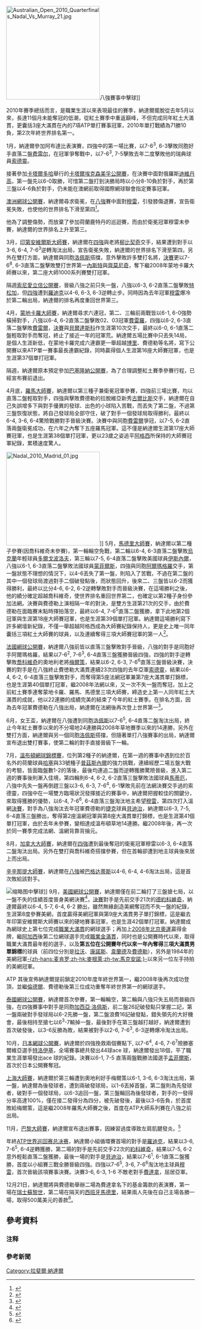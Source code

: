 {{Main|拉斐爾·納達爾}}
[[File:Australian_Open_2010_Quarterfinals_Nadal_Vs_Murray_21.jpg|250px]]八強賽事中擊球]]

2010年賽季總括而言，是職業生涯以來表現最佳的賽季，納達爾擺脫從去年5月以來，長達11個月未能奪冠的低潮，從紅土賽季中重返巔峰，不但完成同年紅土大滿貫，更囊括3座大滿貫在內的7項ATP單打賽事冠軍，2010年單打戰績為71勝10負，第2次年終世界排名第一。

1月，納達爾參加阿布達比表演賽，四強中的第一場比賽，以7-6<sup>3</sup>, 6-3擊敗同胞好手直落二盤[[大卫·费雷尔|费雷尔]]，在冠軍爭奪戰中，以7-6<sup>3</sup>, 7-5擊敗去年二度擊敗他的瑞典球員[[羅賓·索德靈|索德靈]]。

接著參加[[卡塔爾|卡塔爾]][[多哈|多哈]]舉行的[[卡塔爾埃克森美孚公開賽|卡塔爾埃克森美孚公開賽]]，在決賽中面對俄羅斯[[尼古萊·達維登科|迪維丹高]]，第一盤先以6-0取勝，可惜第二盤打到決勝局時以小分8-10負於對手，再於第三盤以4-6負於對手，仍未能在澳網前取得國際網球聯會指定賽事冠軍。

[[2010年澳洲網球公開賽|澳洲網球公開賽]]，納達爾尋求衛冕，在[[2010年澳洲網球公開賽男子單打比賽|八強]]賽中面對[[安迪·穆雷|穆雷]]，引發膝傷退賽，宣告衛冕失敗，也使他的世界排名下滑至第四<ref>{{cite web|url=http://www.nytimes.com/2010/01/27/sports/tennis/27nadal.html|title=Casade of Injuries Leaves Shaky Nadal Looking Ordinary - The New York Times<!-- 机器人生成的标题 -->|accessdate=2011-03-15|archive-date=2019-12-08|archive-url=https://web.archive.org/web/20191208083902/https://www.nytimes.com/2010/01/27/sports/tennis/27nadal.html|dead-url=no}}</ref>。

他為了調整傷勢，而放棄了參加荷蘭鹿特丹的巡迴賽，而由於衛冕冠軍穆雷未參賽，納達爾的世界排名上升至第三。

3月，[[2010年法國巴黎銀行公開賽|印第安維爾斯大師賽]]，納達爾在[[2010年印第安維爾斯大師賽男子單打比賽|四強]]與老將[[伊萬·柳比契奇|柳比契奇]]交手，結果遭到對手以3-6, 6-4, 7-6<sup>3</sup>逆轉淘汰出局，宣告衛冕失敗，納達爾的世界排名下滑至第四，另外在雙打方面，納達爾與同胞[[馬克·洛佩斯|洛佩斯]]搭擋，意外擊敗許多雙打名將，[[2010年印第安維爾斯大師賽男子雙打比賽|決賽]]更以7-6<sup>8</sup>, 6-3直落二盤擊敗雙打世界第一[[丹尼爾·內斯特|內斯特]]與[[內納德·齊莫尼奇|齊莫尼奇]]，奪下繼2008年蒙地卡羅大師賽以來，第二座大師1000系列賽雙打冠軍。

隔週[[2010年邁阿密大師賽|索尼愛立信公開賽]]，晉級八強之前只失一盤，八強以6-3, 6-2直落二盤擊敗[[若-威爾弗里德·特松加|特松加]]，但[[2010年邁阿密大師賽男子單打比賽|四強]]遭到[[安迪·羅迪克|羅迪克]]以4-6, 6-3, 6-3逆轉止步。同時因為去年冠軍[[安迪·穆雷|穆雷]]爆冷於第二輪出局，納達爾的排名再度重回世界第三。

4月，[[2010年蒙地卡羅勞力士大師賽|蒙地卡羅大師賽]]，納達爾尋求六連冠，第二、三輪前兩戰皆以6-1, 6-0強勢橫掃對手，八強以6-4, 6-2直落二盤擊敗02、03冠軍[[胡安·卡洛斯·費雷羅|費雷羅]]，四強以6-2, 6-3直落二盤擊敗[[大衛·費雷爾|費雷爾]]，[[2010年蒙地卡羅勞力士大師賽男子單打比賽|決賽]]與[[費爾南多·貝爾達斯科|貝爾達斯科]]作生涯第10次交手，最終以6-0, 6-1直落二盤輕取對手而奪冠，終止了接近一年的冠軍荒。納達爾五場比賽中只丟失14局，是個人生涯新低，在蒙地卡羅完成六連霸更一舉超越[[比約恩·博里|博里]]、費德勒等名將，寫下公開賽以來ATP單一賽事最長連霸紀錄，同時贏得個人生涯第16座大師賽冠軍，也是生涯第37個單打冠軍。

隔週，納達爾原本預定參加[[2010年巴塞隆納公開賽|巴塞隆納公開賽]]，為了合理調整紅土賽季參賽行程，已經宣布賽前退出。

4月底，[[2010年羅馬大師賽|羅馬大師賽]]，納達爾以第三種子兼衛冕冠軍參賽，四強前三場比賽，均以直落二盤輕取對手，四強與擊敗費德勒的拉脫維亞新秀[[厄內斯特·古爾比斯|古爾比斯]]交手，納達爾在自己失誤增多下與對手優異的發球、出色的小球陷入苦戰，而丟失了第二盤，不過第三盤恢復狀態，將自己發球局全部守住，破了對手一個發球局取得勝利，最終以6-4, 3-6, 6-4驚險戰勝對手晉級決賽。決賽中與同胞[[大衛·費雷爾|費雷爾]]爭冠，以7-5, 6-2直落兩盤衛冕成功，在六年之內奪下五座羅馬冠軍。這不僅是納達爾生涯第17座大師賽冠軍，也是生涯第38個單打冠軍，更以23歲之姿追平[[阿格西|阿格西]]所保持的大師賽冠軍紀錄，累積速度驚人。

[[File:Nadal_2010_Madrid_01.jpg|250px]]]]
5月，[[2010年馬德里大師賽|馬德里大師賽]]，納達爾以第二種子參賽(因喬科維奇未參賽)，第一輪輪空免戰，第二輪以6-4, 6-3直落二盤擊敗[[烏克蘭|烏克蘭]]年輕球員[[亞歷山大·多爾戈波洛夫|多爾戈波洛夫]]，第三輪以7-5, 6-4直落二盤擊敗美國球員[[約翰·伊斯內爾|伊斯內爾]]，八強以6-1, 6-3直落二盤擊敗法國球員[[加埃爾·蒙菲爾斯|蒙菲爾斯]]，四強與同胞[[尼古拉斯·阿爾瑪格羅|阿爾瑪格羅]]交手，第一盤狀態不理想的情況下，以4-6丟失了第一盤，則陷入了苦戰，不過在第二盤的其中一個發球局渡過對手二個破發點後，而狀態回升，後來二、三盤皆以6-2而獲得勝利，最終以比分4-6, 6-2, 6-2逆轉擊敗對手而晉級決賽，在這場勝利之後，他的績分確定超越喬科維奇，使世界排名重回世界第二，也確定以第2種子身份參加法網。決賽與費德勒上演相隔一年的對決，是雙方生涯第21次的交手，由於費德勒在面臨賽末點時揮拍落空，最終以6-4, 7-6<sup>5</sup>直落二盤獲勝，拿下此地第2個冠軍與生涯第18座大師賽冠軍，也是生涯第39個單打冠軍。納達爾這場勝利寫下許多網壇新紀錄，不僅一舉超越阿格西成為大師賽紀錄保持人，更是史上唯一同年囊括三項紅土大師賽的球員，以及連續奪得三項大師賽冠軍的第一人<ref>{{cite web|url=http://www.atpworldtour.com/News/DEUCE-Tennis/Nadal-Masters-1000/Madrid-Sunday-Nadal-Wins-18th-Masters-1000-Trophy.aspx|title=Nadal Makes History With Madrid Win|publisher=ATPtennis.com|date=15 May 2010|accessdate=17 May 2010|archive-date=2013-09-29|archive-url=https://web.archive.org/web/20130929074434/http://www.atpworldtour.com/News/DEUCE-Tennis/Nadal-Masters-1000/Madrid-Sunday-Nadal-Wins-18th-Masters-1000-Trophy.aspx|dead-url=no}}</ref>。

[[2010年法國網球公開賽|法國網球公開賽]]，納達爾八強前皆以直落三盤擊敗對手晉級，八強的對手是同胞好手阿爾瑪格羅，結果以7-6<sup>2</sup>, 7-6<sup>3</sup>, 6-4直落三盤獲勝晉級四強，四強的對手逆轉擊敗[[諾瓦克·喬科維奇|喬科維奇]]的奧地利老將[[于爾根·梅爾策|梅爾策]]，結果以6-2, 6-3, 7-6<sup>6</sup>直落三盤晉級決賽，決賽的對手是在八強終止費徳勒大滿貫連續23次四強的去年亞軍[[羅賓·索德靈|索德靈]]，結果以6-4, 6-2, 6-4直落三盤擊敗對手，而奪得第5座法網冠軍兼第7座大滿貫單打錦標，也是生涯第40個單打冠軍，繼2008年法網以來，又一次不失一盤而奪冠，加上之前紅土賽季連奪蒙地卡羅、羅馬、馬德里三項大師賽，締造史上第一人同年紅土大滿貫的成就，他以22連勝的成績完美的結束了今年的紅土賽季。在排名方面，因為去年冠軍費德勒在八強出局，納達爾在法網後再次登上世界第一<ref>{{cite web|url=http://www.atpworldtour.com/News/Tennis/2010/05/Roland-Garros/Roland-Garros-Final-Nadal-Wins-Fifth-Title.aspx|title=Nadal Reclaims No. 1 Ranking With Fifth Roland Garros Title|publisher=ATPtennis.com|date=6 June 2010|accessdate=7 June 2010|archive-date=2015-06-18|archive-url=https://web.archive.org/web/20150618040502/http://www.atpworldtour.com/News/Tennis/2010/05/Roland-Garros/Roland-Garros-Final-Nadal-Wins-Fifth-Title.aspx|dead-url=no}}</ref>。

6月，女王盃，納達爾在八強遭到同胞[[費利西亞諾·洛佩斯|洛佩斯]]以7-6<sup>5</sup>, 6-4直落二盤淘汰出局，終止今年紅土賽季以來的不分場地24連勝與2008年草地賽季以來的14連勝，另外在雙打方面，納達爾與另一個同胞[[馬克·洛佩斯|洛佩斯]]搭擋，但隨著單打八強賽事的出局，納達爾宣布退出雙打賽事，使第二輪的對手直接晉級下一輪。

7月，[[2010年溫布頓網球錦標賽|溫布頓網球錦標賽]]，位列第2種子的納達爾，在第一週的賽事中遇到位於百名外的荷蘭球員[[羅賓·哈塞|哈塞]]與33號種子[[菲利普·普茲斯內爾|普茲斯內爾]]的強力挑戰，連續經歷二場五盤大戰的考驗，皆面臨盤數1-2的落後，最後均連追二盤而逆轉獲勝驚險晉級，進入第二週的賽事後則漸入佳境，第四輪則6-4, 6-2, 6-2直落三盤擊敗法國球員[[保羅-亨利·馬蒂厄|馬蒂厄]]，八強中先失一盤再倒趕三盤以3-6, 6-3, 7-6<sup>4</sup>, 6-1擊敗先前在法網決賽交手過的索德靈，四強中在一場雙方臨場狀況發揮接近的賽事中，納達爾把握較佳的關鍵分，來取得獲勝的優勢，以6-4, 7-6<sup>6</sup>, 6-4直落三盤淘汰地主希望[[安迪·穆雷|穆雷]]，第四次打入溫網[[2010年溫布頓網球錦標賽男子單打比賽|決賽]]，對手為八強淘汰去年冠軍費德勒的[[捷克|捷克]]球員[[托馬什·貝爾迪赫|貝迪治]]，納達爾以6-3, 7-5, 6-4直落三盤勝出，奪得第2座溫網冠軍與第8座大滿貫單打錦標，也是生涯第41個單打冠軍，由於去年未參賽，變相達成溫布頓草地14連勝。繼2008年後，再一次於同一賽季完成法網、溫網背靠背掄元。

8月，[[2010年羅傑斯盃|加拿大大師賽]]，納達爾在[[2010年加拿大大師賽男子單打比賽|四強]]遭到最後奪冠的衛冕冠軍穆雷以6-3, 6-4直落二盤淘汰出局。另外在雙打與喬科維奇搭擋參賽，但在首輪卻遭到地主球員後來居上而出局。

[[2010年辛辛那提大師賽|辛辛那提大師賽]]，納達爾在[[2010年辛辛那提大師賽男子單打比賽|八強]]被[[马科斯·巴格达蒂斯|巴格达蒂斯]]以4-6, 6-4, 4-6淘汰出局，這是首次敗給該對手。

[[File:Rafael_Nadal_at_the_2010_US_Open_01.jpg|缩略图]]中擊球]]
9月，[[2010年美國網球公開賽|美國網球公開賽]]，納達爾僅在前二輪打了三盤搶七局，以一盤不失的佳績首度晉身美網決賽<ref>{{cite web|language=zh-hans|url=http://sports.qq.com/a/20100912/000502.htm|title=纳达尔：进决赛就是进步 费德勒成就不可复制|author=騰訊體育|accessdate=2011-01-19|archive-date=2019-12-09|archive-url=https://web.archive.org/web/20191209201357/https://sports.qq.com/a/20100912/000502.htm|dead-url=no}}</ref>，[[2010年美國網球公開賽男子單打比賽|決賽]]對手是先前交手21次的[[德約科維奇|德約科維奇]]，納達爾最終以6-4, 5-7, 6-4, 6-2 勝出，雖然無緣創造美網奪冠而不失一盤的紀錄，生涯第8度參賽美網，首度贏得美網冠軍與第9座大滿貫男子單打錦標，這是繼去年印第安維爾斯大師賽以來的硬地賽事冠軍，也是生涯42個單打冠軍。納達爾成為網球史上第七位完成[[網球大滿貫#職業大滿貫|職業大滿貫]]的網球選手；再加上[[2008年北京奧運|2008年北京奧運]]贏得金牌，繼[[阿加西|阿加西]]後第二位網球選手完成[[網球大滿貫#職業金滿貫|職業金滿貫]]，同时也是公開賽時代以來，取得職業大滿貫最年輕的選手，以及'''第五位在公開賽年代以來一年內奪得三項大滿貫男單錦標'''的球員（前四位分別是[[羅德·拉沃|拉沃]]、[[吉米·康諾斯|康諾斯]]、[[韋蘭德|韋蘭德]]及[[費德勒|費德勒]]），另外是1984年的美網冠軍[[約翰·麥肯羅|-{zh-hans:麦肯罗;zh-hk:麥根萊;zh-tw:馬克安諾;}-]]以來另一位左手持拍的美網冠軍。

ATP 其後宣佈納達爾提前鎖定2010年度年終世界第一，繼2008年後再次成功登頂，並繼[[倫德爾|倫德爾]]、費德勒後第三位成功重奪年終世界第一的網球選手。

[[泰國網球公開賽|泰國網球公開賽]]，納達爾首次參賽，第一輪輪空，第二輪與八強只失五局而晉級四強，在四強賽事中對手是同胞[[吉列爾莫·加西亞·洛佩斯|加西亞·洛佩斯]]，前二盤26記破發點只掌握二記，第一盤兩破對手發球局以6-2先勝一盤，第二盤浪費16記破發點，錯失領先的大好機會，最後相持至搶七以6<sup>3</sup>-7輸掉一盤，最後對手在第三盤越打越好，納達爾遭到首次破發後，以3-6反勝為敗，結果被對手以2-6, 7-6<sup>3</sup>, 6-3逆轉爆冷淘汰出局。

10月，[[日本網球公開賽|日本網球公開賽]]，納達爾於四強挽救兩個賽點下, 以7-6<sup>4</sup>, 4-6, 7-6<sup>7</sup>險勝塞爾維亞選手[[維克托·特羅伊茨基|特洛伊基]]，全場賽事總共發出44球ace 球，納達爾發出18個，平了職業生涯單場發出ace 球的紀錄。決賽以6-1, 7-5 直落兩盤戰勝法國選手[[加埃爾·蒙菲爾斯|孟菲爾斯]]，首次於日本公開賽奪冠。

[[2010年上海大師賽|上海大師賽]]，納達爾於第三輪遭到奧地利好手梅爾策以6-1, 3-6, 6-3淘汰出局，第一盤，納達爾為後發球者，遭到兩破發球局，以1-6丟掉首盤，第二盤則為先發球者，破對手一個發球局，以6-3追回一盤，第三盤輪回為後發球者，對手的一發得分率高達100%，僅在接二發得分為四分，被先破發後，最後以3-6告負，於首度敗給梅爾策，這是繼2008年羅馬大師賽之後，首度在ATP大師系列賽在八強之前出局。

11月，[[2010年巴黎大師賽|巴黎大師賽]]，納達爾宣布退出賽事，因練習過度導致左肩肌腱發炎。<ref>{{Cite web|work=http://www.atpworldtour.com/|title=Nadal Withdraws From Paris|url=http://www.atpworldtour.com/News/Tennis/2010/11/Other/Nadal-Withdraws-From-Paris.aspx|date=2010-11-05|accessdate=2011-03-15|archive-date=2013-11-05|archive-url=https://web.archive.org/web/20131105215801/http://www.atpworldtour.com/News/Tennis/2010/11/Other/Nadal-Withdraws-From-Paris.aspx|dead-url=no}}</ref>

年終[[2010年ATP世界巡回赛总决赛|ATP世界巡回赛总决赛]]，納達爾小組循環賽首場的對手是[[安迪·羅迪克|羅迪克]]，結果以3-6, 7-6<sup>5</sup>, 6-4逆轉獲勝，第二場的對手是先前交手22次的[[約科維奇|約科維奇]]，結果以7-5, 6-2意外輕鬆直落二盤獲勝，最後一場的對手是[[托馬什·貝爾迪赫|貝迪治]]，結果以7-6<sup>1</sup>, 6-1直落二盤獲勝，首度以小組賽三戰全勝晉級四強。四強以7-6<sup>5</sup>, 3-6, 7-6<sup>6</sup>淘汰地主球員[[安迪·穆雷|穆雷]]，首次晉級該項賽事決賽。決賽3-6, 6-3, 1-6 不敵老對手[[費達拿|費達拿]]，屈居亞軍。

12月21日，納達爾將與費德勒舉辦二場為費達拿名下的基金籌款的表演賽，第一場在[[瑞士|瑞士]][[蘇黎世|蘇黎世]]，第二場在隔天的[[西班牙|西班牙]][[馬德里|馬德里]]，結果兩人先後在自己主場各勝一場，取得500萬美元的善款<ref>{{cite web|url=http://tw.sports.yahoo.com/article/aurl/d/a/101223/9/68ir.html|title=網壇雙雄納達爾.費德勒 慈善賽飆技|accessdate=2010-12-26|deadurl=yes|archiveurl=https://web.archive.org/web/20101228003030/http://tw.sports.yahoo.com/article/aurl/d/a/101223/9/68ir.html|archivedate=2010-12-28}}</ref>。

== 參考資料 ==
=== 注释 ===
{{ReflistH|2}}
{{注表脚}}
{{ReflistF}}

=== 參考新聞 ===
{{reflist|2}}

[[Category:拉斐爾·納達爾|Category:拉斐爾·納達爾]]